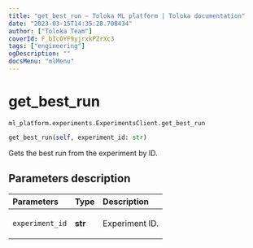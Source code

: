 ```yaml
---
title: "get_best_run — Toloka ML platform | Toloka documentation"
date: "2023-03-15T14:35:28.708434"
author: ["Toloka Team"]
coverId: F_bIcOYF9yjrxkPZrXc3
tags: ["engineering"]
ogDescription: ""
docsMenu: "mlMenu"
---
```


# get_best_run

`ml_platform.experiments.ExperimentsClient.get_best_run`

```python
get_best_run(self, experiment_id: str)
```

Gets the best run from the experiment by ID.

## Parameters description

| Parameters | Type | Description |
| :----------| :----| :-----------|
`experiment_id`|**str**|<p>Experiment ID.</p>